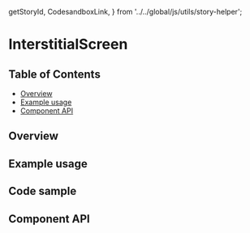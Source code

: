   getStoryId,
  CodesandboxLink,
} from '../../global/js/utils/story-helper';

# InterstitialScreen

## Table of Contents

- [Overview](#overview)
- [Example usage](#example-usage)
- [Component API](#component-api)

## Overview

<!-- TODO: Overview. -->

## Example usage

<!-- TODO: One example per designed use case. -->

<Canvas>
  <Story id={getStoryId(InterstitialScreen.displayName, 'interstitial-screen')} />
</Canvas>

## Code sample

<!-- <CodesandboxLink exampleDirectory="InterstitialScreen" /> -->

## Component API

<ArgsTable />
